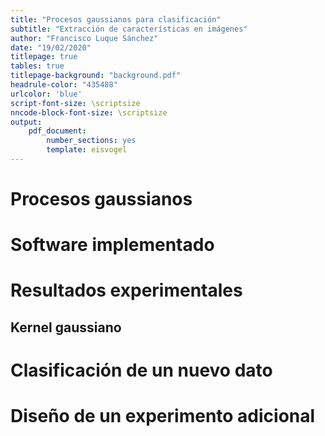 ```yaml
---
title: "Procesos gaussianos para clasificación"
subtitle: "Extracción de características en imágenes"
author: "Francisco Luque Sánchez"
date: "19/02/2020"
titlepage: true
tables: true
titlepage-background: "background.pdf"
headrule-color: "435488"
urlcolor: 'blue'
script-font-size: \scriptsize
nncode-block-font-size: \scriptsize
output:
    pdf_document:
        number_sections: yes
        template: eisvogel
---
```


# Procesos gaussianos

# Software implementado

# Resultados experimentales

## Kernel gaussiano

\begin{table}[H]
\centering
\begin{tabular}{lrrrr}
\toprule
{} &   TN &  FP &  FN &  TP \\
\midrule
1 &  152 &  51 &   0 &  54 \\
2 &  153 &  57 &  19 &  53 \\
3 &  195 &  11 &   9 &  44 \\
4 &  172 &  24 &   7 &  43 \\
5 &  189 &  10 &  10 &  59 \\
\bottomrule
\end{tabular}
\caption{Matrices de confusión para las cinco particiones usando el kernel gaussiano}
\end{table}


\begin{table}[H]
\centering
\begin{tabular}{lccccc}
\toprule
{} &  Accuracy (\%) &  Precision (\%) &  Recall (\%) &  Specificity (\%) &  F1 score (\%) \\
\midrule
1 & 80.156 & 51.429 & 100.000 & 74.877 & 67.925 \\
2 & 73.050 & 48.182 & 73.611 & 72.857 & 58.242 \\
3 & 92.278 & 80.000 & 83.019 & 94.660 & 81.481 \\
4 & 87.398 & 64.179 & 86.000 & 87.755 & 73.504 \\
5 & 92.537 & 85.507 & 85.507 & 94.975 & 85.507 \\
\midrule
Means & 85.084 & 65.859 & 85.627 & 85.025 & 73.332 \\
\bottomrule
\end{tabular}
\caption{Métricas calculadas para el kernel gaussiano}
\end{table}

# Clasificación de un nuevo dato

# Diseño de un experimento adicional
